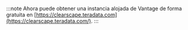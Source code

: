 :::note 
Ahora puede obtener una instancia alojada de Vantage de forma gratuita en [https://clearscape.teradata.com](https://clearscape.teradata.com/). 
:::